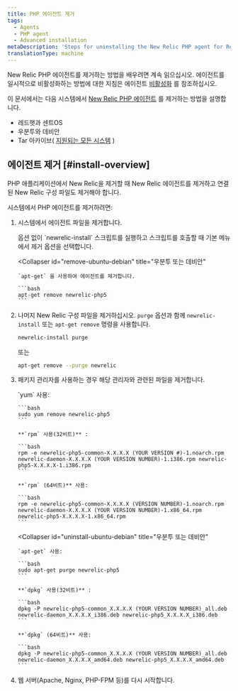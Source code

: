 ```yaml
---
title: PHP 에이전트 제거
tags:
  - Agents
  - PHP agent
  - Advanced installation
metaDescription: 'Steps for uninstalling the New Relic PHP agent for RedHat, CentOS, Debian, Ubuntu and tarball'
translationType: machine
---
```


New Relic PHP 에이전트를 제거하는 방법을 배우려면 계속 읽으십시오. 에이전트를 일시적으로 비활성화하는 방법에 대한 지침은 에이전트 [비활성화](/docs/agents/manage-apm-agents/installation/disable-apm-agent#php) 를 참조하십시오.

이 문서에서는 다음 시스템에서 [New Relic PHP 에이전트](/docs/agents/php-agent/getting-started/new-relic-php) 를 제거하는 방법을 설명합니다.

* 레드햇과 센트OS
* 우분투와 데비안
* Tar 아카이브( [지원되는 모든 시스템](/docs/agents/php-agent/getting-started/php-agent-compatibility-requirements#operating-systems) )

## 에이전트 제거 [#install-overview]

PHP 애플리케이션에서 New Relic을 제거할 때 New Relic 에이전트를 제거하고 연결된 New Relic 구성 파일도 제거해야 합니다.

시스템에서 PHP 에이전트를 제거하려면:

1. 시스템에서 에이전트 파일을 제거합니다.

   <CollapserGroup>
     <Collapser
       id="remove-redhat-centos"
       title="레드햇 또는 센트OS"
     >
       옵션 없이 `newrelic-install` 스크립트를 실행하고 스크립트를 호출할 때 기본 메뉴에서 제거 옵션을 선택합니다.
     </Collapser>

     <Collapser
       id="remove-ubuntu-debian"
       title="우분투 또는 데비안"
     >
       `apt-get` 을 사용하여 에이전트를 제거합니다.

       ```bash
       apt-get remove newrelic-php5
       ```
     </Collapser>
   </CollapserGroup>

2. 나머지 New Relic 구성 파일을 제거하십시오. `purge` 옵션과 함께 `newrelic-install` 또는 `apt-get remove` 명령을 사용합니다.

   ```bash
   newrelic-install purge
   ```

   또는

   ```bash
   apt-get remove --purge newrelic
   ```

3. 패키지 관리자를 사용하는 경우 해당 관리자와 관련된 파일을 제거합니다.

   <CollapserGroup>
     <Collapser
       id="uninstall-redhat-centos"
       title="레드햇 또는 센트OS"
     >
       `yum` 사용:

       ```bash
       sudo yum remove newrelic-php5
       ```

       **`rpm` 사용(32비트)** :

       ```bash
       rpm -e newrelic-php5-common-X.X.X.X (YOUR VERSION #)-1.noarch.rpm newrelic-daemon-X.X.X.X (YOUR VERSION NUMBER)-1.i386.rpm newrelic-php5-X.X.X.X-1.i386.rpm
       ```

       **`rpm` (64비트)** 사용:

       ```bash
       rpm -e newrelic-php5-common-X.X.X.X (VERSION NUMBER)-1.noarch.rpm newrelic-daemon-X.X.X.X (YOUR VERSION NUMBER)-1.x86_64.rpm newrelic-php5-X.X.X.X-1.x86_64.rpm
       ```
     </Collapser>

     <Collapser
       id="uninstall-ubuntu-debian"
       title="우분투 또는 데비안"
     >
       `apt-get` 사용:

       ```bash
       sudo apt-get purge newrelic-php5
       ```

       **`dpkg` 사용(32비트)** :

       ```bash
       dpkg -P newrelic-php5-common_X.X.X.X (YOUR VERSION NUMBER)_all.deb newrelic-daemon_X.X.X.X_i386.deb newrelic-php5_X.X.X.X_i386.deb
       ```

       **`dpkg` (64비트)** 사용:

       ```bash
       dpkg -P newrelic-php5-common_X.X.X.X (YOUR VERSION NUMBER)_all.deb newrelic-daemon_X.X.X.X_amd64.deb newrelic-php5_X.X.X.X_amd64.deb
       ```
     </Collapser>
   </CollapserGroup>

4. 웹 서버(Apache, Nginx, PHP-FPM 등)를 다시 시작합니다.